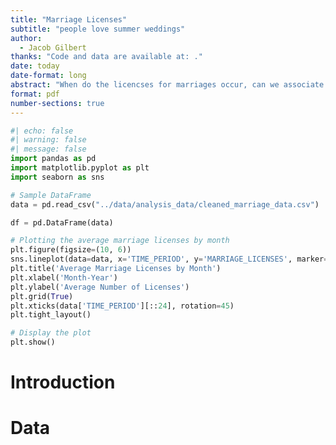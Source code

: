 ```yaml
---
title: "Marriage Licenses"
subtitle: "people love summer weddings"
author: 
  - Jacob Gilbert
thanks: "Code and data are available at: ."
date: today
date-format: long
abstract: "When do the licencses for marriages occur, can we associate it with something other than alcohol consumption."
format: pdf
number-sections: true
---
```


```python
#| echo: false
#| warning: false
#| message: false
import pandas as pd
import matplotlib.pyplot as plt
import seaborn as sns

# Sample DataFrame
data = pd.read_csv("../data/analysis_data/cleaned_marriage_data.csv")

df = pd.DataFrame(data)

# Plotting the average marriage licenses by month
plt.figure(figsize=(10, 6))
sns.lineplot(data=data, x='TIME_PERIOD', y='MARRIAGE_LICENSES', marker='o')
plt.title('Average Marriage Licenses by Month')
plt.xlabel('Month-Year')
plt.ylabel('Average Number of Licenses')
plt.grid(True)
plt.xticks(data['TIME_PERIOD'][::24], rotation=45)
plt.tight_layout()

# Display the plot
plt.show()

```


# Introduction





# Data {#sec-data}

